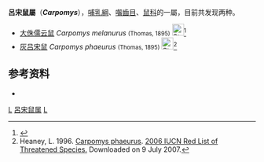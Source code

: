 {{Automatic taxobox
| taxon = Carpomys
| image = Carpomys phæurus and Carpomys malanurus.jpg
| image_caption = [[灰呂宋鼠|灰呂宋鼠]]（''Carpomys phaeurus''，上）和[[大侏儒雲鼠|大侏儒雲鼠]]（''Carpomys melanurus''，下） 
| authority = Thomas, 1895
| subdivision_ranks = 种
| subdivision =
[[大侏儒云鼠|大侏儒云鼠]] ''C. melanurus''<br>
[[灰吕宋鼠|灰吕宋鼠]] ''C. phaeurus''
}}
'''呂宋鼠屬'''（'''''Carpomys'''''），[[哺乳綱|哺乳綱]]、[[囓齒目|囓齒目]]、[[鼠科|鼠科]]的一屬，目前共发现两种。
*[[大侏儒云鼠|大侏儒云鼠]] ''Carpomys melanurus'' <small>(Thomas, 1895)</small>  [[File:Status_iucn_DD_icon.svg|24px]]<ref>{{IUCN2011.1 |assessors= Heaney, L., Balete, D., Rosell-Ambal, G., Tabaranza, B. & Ong, P.|year= 2008|id= 3917 |title= Carpomys melanurus|downloaded= 27 June 2011}}</ref>
*[[灰吕宋鼠|灰吕宋鼠]] ''Carpomys phaeurus'' <small>(Thomas, 1895)</small> [[File:Status_iucn_LC_icon.svg|24px]]<ref>Heaney, L. 1996.  [http://www.iucnredlist.org/search/details.php/3916/all Carpomys phaeurus].   [http://www.iucnredlist.org 2006 IUCN Red List of Threatened Species. ] {{WebCite|url=https://www.webcitation.org/6IuYnscCO?url=http://www.iucnredlist.org/ |date=20130816083955 |dateformat=iso }}  Downloaded on 9 July 2007.</ref>

==参考资料==
{{reflist|2}}
*{{MSW3 Muroidea | id =  | page = }}
{{Taxonbar|from=Q858711}}

[[Category:鼠亚科|L]]
[[Category:呂宋鼠属|]]
[[Category:1895年描述的动物|L]]